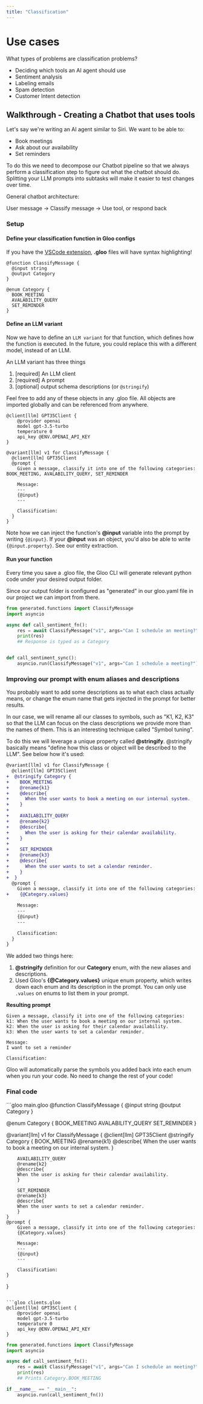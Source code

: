 ```yaml
---
title: "Classification"
---
```


# Use cases

What types of problems are classification problems?
- Deciding which tools an AI agent should use
- Sentiment analysis
- Labeling emails
- Spam detection
- Customer Intent detection

## Walkthrough - Creating a Chatbot that uses tools
Let's say we're writing an AI agent similar to Siri. We want to be able to:
- Book meetings
- Ask about our availability
- Set reminders

To do this we need to decompose our Chatbot pipeline so that we always perform a classification step
to figure out what the chatbot should do. Splitting your LLM prompts into subtasks will make it easier to test changes over time.

General chatbot architecture:

User message -> Classify message -> Use tool, or respond back

### Setup

#### Define your classification function in Gloo configs
<Info>If you have the [VSCode extension](/mdx/installation#gloo-extension), **.gloo** files will have syntax highlighting!</Info>
``` gloo main.gloo
@function ClassifyMessage {
  @input string
  @output Category
}

@enum Category {
  BOOK_MEETING
  AVALABILITY_QUERY
  SET_REMINDER
}
```

#### Define an LLM variant
Now we have to define an `LLM variant` for that function, which defines how the function is executed.
In the future, you could replace this with a different model, instead of an LLM.

An LLM variant has three things
1. [required] An LLM client
2. [required] A prompt
3. [optional] output schema descriptions (or `@stringify`)

<Tip>Feel free to add any of these objects in any .gloo file. All objects are imported globally and can be referenced from anywhere.</Tip>

```gloo main.gloo
@client[llm] GPT35Client {
    @provider openai
    model gpt-3.5-turbo
    temperature 0
    api_key @ENV.OPENAI_API_KEY 
} 

@variant[llm] v1 for ClassifyMessage {
  @client[llm] GPT35Client
  @prompt {
    Given a message, classify it into one of the following categories: BOOK_MEETING, AVALABILITY_QUERY, SET_REMINDER

    Message:
    ---
    {@input}
    ---

    Classification:
  }
}

```

Note how we can inject the function's **@input** variable into the prompt by writing `{@input}`. 
<Tip>If your **@input** was an object, you'd also be able to write `{@input.property}`. See our entity extraction.</Tip>

#### Run your function
Every time you save a .gloo file, the Gloo CLI will generate relevant python code under your desired output folder.

Since our output folder is configured as "generated" in our gloo.yaml file in our project we can import from there.

``` python app/pipeline.py
from generated.functions import ClassifyMessage
import asyncio

async def call_sentiment_fn():
    res = await ClassifyMessage("v1", args="Can I schedule an meeting?")
    print(res)
    ## Response is typed as a Category


def call_sentiment_sync():
    asyncio.run(ClassifyMessage("v1", args="Can I schedule a meeting?"))

```

### Improving our prompt with enum aliases and descriptions
You probably want to add some descriptions as to what each class actually means, or change the enum name that gets injected in the prompt for better results.

In our case, we will rename all our classes to symbols, such as "K1, K2, K3" so that the LLM can focus on the class descriptions we provide more than the names of them. This is an interesting technique called "Symbol tuning".

To do this we will leverage a unique property called **@stringify**. @stringify basically means "define how this class or object will be described to the LLM".
 See below how it's used:

```diff main.gloo
@variant[llm] v1 for ClassifyMessage {
  @client[llm] GPT35Client
+  @stringify Category {
+    BOOK_MEETING 
+    @rename{k1}
+    @describe{
+      When the user wants to book a meeting on our internal system.
+    }
+
+    AVAILABILITY_QUERY
+    @rename{k2}
+    @describe{
+      When the user is asking for their calendar availability.
+    }
+
+    SET_REMINDER
+    @rename{k3}
+    @describe{
+      When the user wants to set a calendar reminder.
+    }
+  }
  @prompt {
    Given a message, classify it into one of the following categories:
+    {@Category.values}

    Message:
    ---
    {@input}
    ---

    Classification:
  }
}
```
We added two things here:
1. **@stringify** definition for our **Category** enum, with the new aliases and descriptions.
2. Used Gloo's **\{@Category.values\}** unique enum property, which writes down each enum and its description in the prompt. You can only use `.values` on enums to list them in your prompt.

**Resulting prompt**
```
Given a message, classify it into one of the following categories:
k1: When the user wants to book a meeting on our internal system.
k2: When the user is asking for their calendar availability.
k3: When the user wants to set a calendar reminder.

Message:
I want to set a reminder

Classification:
```

<Tip>Gloo will automatically parse the symbols you added back into each enum when you run your code. No need to change the rest of your code!</Tip>

### Final code

<CodeGroup>
```gloo main.gloo
@function ClassifyMessage {
  @input string
  @output Category
}

@enum Category {
  BOOK_MEETING
  AVALABILITY_QUERY
  SET_REMINDER
}

@variant[llm] v1 for ClassifyMessage {
    @client[llm] GPT35Client
    @stringify Category {
        BOOK_MEETING 
        @rename{k1}
        @describe{
        When the user wants to book a meeting on our internal system.
        }
    
        AVAILABILITY_QUERY
        @rename{k2}
        @describe{
        When the user is asking for their calendar availability.
        }
    
        SET_REMINDER
        @rename{k3}
        @describe{
        When the user wants to set a calendar reminder.
        }
    }
    @prompt {
        Given a message, classify it into one of the following categories:
        {@Category.values}
    
        Message:
        ---
        {@input}
        ---
    
        Classification:
    }
}
```

```gloo clients.gloo
@client[llm] GPT35Client {
    @provider openai
    model gpt-3.5-turbo
    temperature 0
    api_key @ENV.OPENAI_API_KEY 
}
```

```python app/pipeline.py
from generated.functions import ClassifyMessage
import asyncio

async def call_sentiment_fn():
    res = await ClassifyMessage("v1", args="Can I schedule an meeting?")
    print(res)
    ## Prints Category.BOOK_MEETING

if __name__ == "__main__":
    asyncio.run(call_sentiment_fn())
```
</CodeGroup>